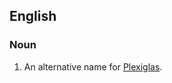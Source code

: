 ==English==

===Noun===
{{en-noun|-}}

# {{context|trademark|lang=en}} An alternative name for [[Plexiglas]].